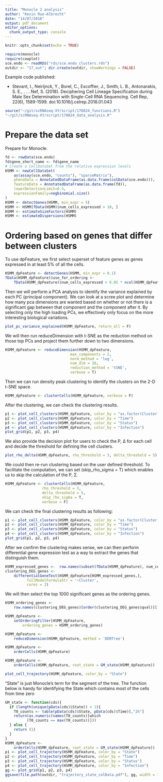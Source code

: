 ```yaml
---
title: "Monocle 2 analysis"
author: "Kevin Rue-Albrecht"
date: "14/07/2018"
output: pdf_document
editor_options: 
  chunk_output_type: console
---
```


```r
knitr::opts_chunk$set(echo = TRUE)
```

```r
require(monocle)
require(cowplot)
sce.endo <- readRDS("rds/sce.endo_clusters.rds")
outdir <- "17_out"; dir.create(outdir, showWarnings = FALSE)
```


Example code published:

- Stevant, I., Neirijnck, Y., Borel, C., Escoffier, J., Smith, L. B., Antonarakis, S. E., . . . Nef, S. (2018). Deciphering Cell Lineage Specification during Male Sex Determination with Single-Cell RNA Sequencing. Cell Rep, 22(6), 1589-1599. doi:10.1016/j.celrep.2018.01.043

```r
source("~/git/scRNAseq-XY/script/170824_functions.R")
"~/git/scRNAseq-XY/script/170824_data_analysis.R"
```

# Prepare the data set

Prepare for Monocle:

```r
fd <- rowData(sce.endo)
fd$gene_short_name <- fd$gene_name
# Create a CellDataSet from the relative expression levels
HSMM <- newCellDataSet(
    as(assay(sce.endo, "counts"), "sparseMatrix"),
    phenoData = AnnotatedDataFrame(as.data.frame(colData(sce.endo))),
    featureData = AnnotatedDataFrame(as.data.frame(fd)),
    lowerDetectionLimit=0.5,
    expressionFamily=negbinomial.size()
)
HSMM <- detectGenes(HSMM, min_expr = 5)
HSMM <- HSMM[fData(HSMM)$num_cells_expressed > 10, ]
HSMM <- estimateSizeFactors(HSMM)
HSMM <- estimateDispersions(HSMM)
```

# Ordering based on genes that differ between clusters

To use dpFeature, we first select superset of feature genes as genes expressed in at least 5% of all the cells.

```r
HSMM_dpFeature <- detectGenes(HSMM, min_expr = 0.1)
fData(HSMM_dpFeature)$use_for_ordering <-
    fData(HSMM_dpFeature)$num_cells_expressed > 0.05 * ncol(HSMM_dpFeature)
```

Then we will perform a PCA analysis to identify the variance explained by each PC (principal component). We can look at a scree plot and determine how many pca dimensions are wanted based on whether or not there is a significant gap between that component and the component after it. By selecting only the high loading PCs, we effectively only focus on the more interesting biological variations.

```r
plot_pc_variance_explained(HSMM_dpFeature, return_all = F)
```

We will then run reduceDimension with t-SNE as the reduction method on those top PCs and project them further down to two dimensions.

```r
HSMM_dpFeature <- reduceDimension(HSMM_dpFeature,
                              max_components = 2,
                              norm_method = 'log',
                              num_dim = 10,
                              reduction_method = 'tSNE',
                              verbose = T)
```

Then we can run density peak clustering to identify the clusters on the 2-D t-SNE space. 

```r
HSMM_dpFeature <- clusterCells(HSMM_dpFeature, verbose = F)
```

After the clustering, we can check the clustering results.

```r
p1 <- plot_cell_clusters(HSMM_dpFeature, color_by = "as.factor(Cluster)")
p2 <- plot_cell_clusters(HSMM_dpFeature, color_by = "Time")
p3 <- plot_cell_clusters(HSMM_dpFeature, color_by = "Status")
p4 <- plot_cell_clusters(HSMM_dpFeature, color_by = "Infection")
plot_grid(p1, p2, p3, p4)
```

We also provide the decision plot for users to check the Ρ, Δ for each cell and decide the threshold for defining the cell clusters.

```r
plot_rho_delta(HSMM_dpFeature, rho_threshold = 3, delta_threshold = 5)
```

We could then re-run clustering based on the user defined threshold. To facilitate the computation, we can set (skip_rho_sigma = T) which enables us to skip the calculation of the Ρ, Σ.

```r
HSMM_dpFeature <- clusterCells(HSMM_dpFeature,
                 rho_threshold = 3,
                 delta_threshold = 5,
                 skip_rho_sigma = T,
                 verbose = F)
```

We can check the final clustering results as following:

```r
p1 <- plot_cell_clusters(HSMM_dpFeature, color_by = "as.factor(Cluster)")
p2 <- plot_cell_clusters(HSMM_dpFeature, color_by = "Time")
p3 <- plot_cell_clusters(HSMM_dpFeature, color_by = "Status")
p4 <- plot_cell_clusters(HSMM_dpFeature, color_by = "Infection")
plot_grid(p1, p2, p3, p4)
```

After we confirm the clustering makes sense, we can then perform differential gene expression test as a way to extract the genes that distinguish them.

```r
HSMM_expressed_genes <-  row.names(subset(fData(HSMM_dpFeature), num_cells_expressed >= 10))
clustering_DEG_genes <-
    differentialGeneTest(HSMM_dpFeature[HSMM_expressed_genes,],
          fullModelFormulaStr = '~Cluster',
          cores = 2)
```

We will then select the top 1000 significant genes as the ordering genes.

```r
HSMM_ordering_genes <-
    row.names(clustering_DEG_genes)[order(clustering_DEG_genes$qval)][1:1000]

HSMM_dpFeature <-
    setOrderingFilter(HSMM_dpFeature,
        ordering_genes = HSMM_ordering_genes)

HSMM_dpFeature <-
    reduceDimension(HSMM_dpFeature, method = 'DDRTree')

HSMM_dpFeature <-
    orderCells(HSMM_dpFeature)

HSMM_dpFeature <-
    orderCells(HSMM_dpFeature, root_state = GM_state(HSMM_dpFeature))

plot_cell_trajectory(HSMM_dpFeature, color_by = "State")
```

"State" is just Monocle's term for the segment of the tree. The function below is handy for identifying the State which contains most of the cells from time zero

```r
GM_state <- function(cds){
  if (length(unique(pData(cds)$State)) > 1){
    T0_counts <- table(pData(cds)$State, pData(cds)$Time)[,"2h"]
    return(as.numeric(names(T0_counts)[which
          (T0_counts == max(T0_counts))]))
  } else {
    return (1)
  }
}
HSMM_dpFeature <-
    orderCells(HSMM_dpFeature, root_state = GM_state(HSMM_dpFeature))
p1 <- plot_cell_trajectory(HSMM_dpFeature, color_by = "State")
p2 <- plot_cell_trajectory(HSMM_dpFeature, color_by = "Time")
p3 <- plot_cell_trajectory(HSMM_dpFeature, color_by = "Status")
p4 <- plot_cell_trajectory(HSMM_dpFeature, color_by = "Infection")
gg <- plot_grid(p1, p2, p3, p4)
ggsave(file.path(outdir, "trajectory_state_colData.pdf"), gg, width = 10, height = 8)
```
